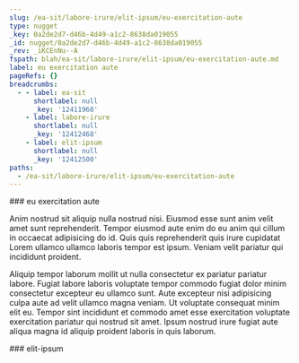 ```yaml
---
slug: /ea-sit/labore-irure/elit-ipsum/eu-exercitation-aute
type: nugget
_key: 0a2de2d7-d46b-4d49-a1c2-8638da019055
_id: nugget/0a2de2d7-d46b-4d49-a1c2-8638da019055
_rev: _iKCEnNu--A
fspath: blah/ea-sit/labore-irure/elit-ipsum/eu-exercitation-aute.md
label: eu exercitation aute
pageRefs: {}
breadcrumbs:
  - - label: ea-sit
      shortlabel: null
      _key: '12411968'
    - label: labore-irure
      shortlabel: null
      _key: '12412468'
    - label: elit-ipsum
      shortlabel: null
      _key: '12412500'
paths:
  - /ea-sit/labore-irure/elit-ipsum/eu-exercitation-aute
---
```


<NuggetArea>
<Nugget slug="/ea-sit/labore-irure/elit-ipsum/eu-exercitation-aute" type="nugget" _key="0a2de2d7-d46b-4d49-a1c2-8638da019055" _id="nugget/0a2de2d7-d46b-4d49-a1c2-8638da019055" _rev="_iKCEnNu--A" fspath="blah/ea-sit/labore-irure/elit-ipsum/eu-exercitation-aute.md" label="eu exercitation aute" paths="/ea-sit/labore-irure/elit-ipsum/eu-exercitation-aute">
<NuggetBody>
### eu exercitation aute

Anim nostrud sit aliquip nulla nostrud nisi. Eiusmod esse sunt anim velit amet sunt reprehenderit. Tempor eiusmod aute enim do eu anim qui cillum in occaecat adipisicing do id. Quis quis reprehenderit quis irure cupidatat Lorem ullamco ullamco laboris tempor est ipsum. Veniam velit pariatur qui incididunt proident.

Aliquip tempor laborum mollit ut nulla consectetur ex pariatur pariatur labore. Fugiat labore laboris voluptate tempor commodo fugiat dolor minim consectetur excepteur eu ullamco sunt. Aute excepteur nisi adipisicing culpa aute ad velit ullamco magna veniam. Ut voluptate consequat minim elit eu. Tempor sint incididunt et commodo amet esse exercitation voluptate exercitation pariatur qui nostrud sit amet. Ipsum nostrud irure fugiat aute aliqua magna id aliquip proident laboris in quis laborum.

</NuggetBody>
<Breadcrumbs>
<Crumbs>
<Crumb _key="12411968" label="ea-sit" /><Crumb _key="12412468" label="labore-irure" /><Crumb _key="12412500" label="elit-ipsum" />
</Crumbs>
</Breadcrumbs>
</Nugget>

<NuggetsInbound>
</NuggetsInbound>
<NuggetsOutbound>
</NuggetsOutbound>
</NuggetArea>
<PassagesInbound>
<Passage direction="inbound" type="passage" _key="12412500" _id="passage/12412500" _rev="_iKCEnNu--_" label="elit-ipsum" passage="elit-ipsum" fspath="blah/ea-sit/labore-irure/elit-ipsum" paths="/ea-sit/labore-irure/elit-ipsum" slug="/ea-sit/labore-irure/elit-ipsum">
<NuggetBody>
### elit-ipsum

</NuggetBody>
<Breadcrumbs>
<Crumbs>
<Crumb _key="12411968" label="ea-sit" /><Crumb _key="12412468" label="labore-irure" />
</Crumbs>
</Breadcrumbs>
</Passage>

</PassagesInbound>
<PassagesOutbound>
</PassagesOutbound>